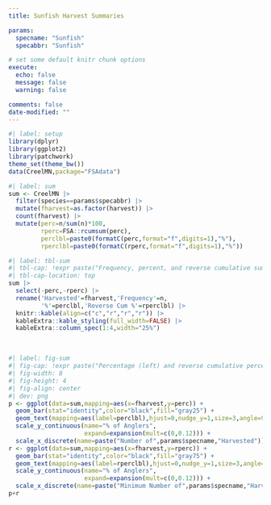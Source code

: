 ```yaml
---
title: Sunfish Harvest Summaries

params:
  specname: "Sunfish"
  specabbr: "Sunfish"

# set some default knitr chunk options
execute: 
  echo: false
  message: false
  warning: false

comments: false
date-modified: ""
---
```


```r
#| label: setup
library(dplyr)
library(ggplot2)
library(patchwork)
theme_set(theme_bw())
data(CreelMN,package="FSAdata")
```
```r
#| label: sum
sum <- CreelMN |>
  filter(species==params$specabbr) |>
  mutate(fharvest=as.factor(harvest)) |>
  count(fharvest) |>
  mutate(perc=n/sum(n)*100,
         rperc=FSA::rcumsum(perc),
         perclbl=paste0(formatC(perc,format="f",digits=1),"%"),
         rperclbl=paste0(formatC(rperc,format="f",digits=1),"%"))
```
```r
#| label: tbl-sum
#| tbl-cap: !expr paste("Frequency, percent, and reverse cumulative sum of percent of anglers by number of",params$specname,"harvested.")
#| tbl-cap-location: top
sum |>
  select(-perc,-rperc) |>
  rename('Harvested'=fharvest,'Frequency'=n,
         '%'=perclbl,'Reverse Cum %'=rperclbl) |>
  knitr::kable(align=c("c","r","r","r")) |>
  kableExtra::kable_styling(full_width=FALSE) |>
  kableExtra::column_spec(1:4,width="25%")
```

&nbsp;

```r
#| label: fig-sum
#| fig-cap: !expr paste("Percentage (left) and reverse cumulative percentage (right) of anglers by number of",params$specname,"harvested.")
#| fig-width: 8
#| fig-height: 4
#| fig-align: center
#| dev: png
p <- ggplot(data=sum,mapping=aes(x=fharvest,y=perc)) +
  geom_bar(stat="identity",color="black",fill="gray25") +
  geom_text(mapping=aes(label=perclbl),hjust=0,nudge_y=1,size=3,angle=90) +
  scale_y_continuous(name="% of Anglers",
                     expand=expansion(mult=c(0,0.12))) +
  scale_x_discrete(name=paste("Number of",params$specname,"Harvested"))
r <- ggplot(data=sum,mapping=aes(x=fharvest,y=rperc)) +
  geom_bar(stat="identity",color="black",fill="gray75") +
  geom_text(mapping=aes(label=rperclbl),hjust=0,nudge_y=1,size=3,angle=90) +
  scale_y_continuous(name="% of Anglers",
                     expand=expansion(mult=c(0,0.12))) +
  scale_x_discrete(name=paste("Minimum Number of",params$specname,"Harvested"))
p+r
```
